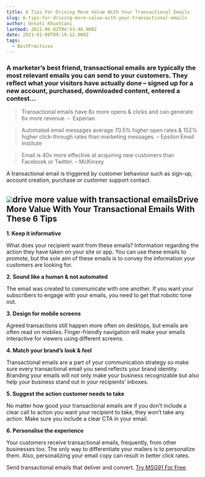 ```yaml
---
title: 6 Tips For Driving More Value With Your Transactional Emails
slug: 6-tips-for-driving-more-value-with-your-transactional-emails
author: Unnati Khushlani
lastmod: 2021-06-02T04:53:46.000Z
date: 2021-01-08T09:19:12.000Z
tags: 
  - BestPractices
---
```


### A marketer’s best friend, transactional emails are typically the most relevant emails you can send to your customers. They reflect what your visitors have actually done – signed up for a new account, purchased, downloaded content, entered a contest...


> Transactional emails have 8x more opens & clicks and can generate 6x more revenue. -  Experian


> Automated email messages average 70.5% higher open rates & 152% higher click-through rates than marketing messages. – Epsilon Email Institute


> Email is 40x more effective at acquiring new customers than Facebook or Twitter. – McKinsey  
> 

A transactional email is triggered by customer behaviour such as sign-up, account creation, purchase or customer support contact.

![](https://images-msg91.s3.ap-south-1.amazonaws.com/2021/01/Transactional-Email-Provider.png)drive more value with transactional emailsDrive More Value With Your Transactional Emails With These 6 Tips
-----------------------------------------------------------------

**1. Keep it informative**

What does your recipient want from these emails? Information regarding the action they have taken on your site or app. You can use these emails to promote, but the sole aim of these emails is to convey the information your customers are looking for.  


**2. Sound like a human & not automated**

The email was created to communicate with one another. If you want your subscribers to engage with your emails, you need to get that robotic tone out.  


**3. Design for mobile screens**

Agreed transactions still happen more often on desktops, but emails are often read on mobiles. Finger-friendly navigation will make your emails interactive for viewers using different screens.  


**4. Match your brand’s look & feel**

Transactional emails are a part of your communication strategy so make sure every transactional email you send reflects your brand identity. Branding your emails will not only make your business recognizable but also help your business stand out in your recipients’ inboxes.   


**5. Suggest the action customer needs to take**

No matter how good your transactional emails are if you don’t include a clear call to action you want your recipient to take, they won’t take any action. Make sure you include a clear CTA in your email.   


**6. Personalise the experience**

Your customers receive transactional emails, frequently, from other businesses too. The only way to differentiate your mailers is to personalize them. Also, personalizing your email copy can result in better click rates.   


Send transactional emails that deliver and convert. [Try MSG91 For Free](https://msg91.com/transactional-email/?utm_source=blog&utm_medium=6tips&utm_campaign=organic).

  


